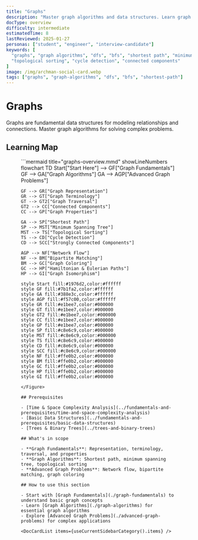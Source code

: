 ```yaml
---
title: "Graphs"
description: "Master graph algorithms and data structures. Learn graph traversal, shortest path algorithms, and advanced graph problems."
docType: overview
difficulty: intermediate
estimatedTime: 8
lastReviewed: 2025-01-27
personas: ["student", "engineer", "interview-candidate"]
keywords: [
  "graphs", "graph algorithms", "dfs", "bfs", "shortest path", "minimum spanning tree",
  "topological sorting", "cycle detection", "connected components"
]
image: /img/archman-social-card.webp
tags: ["graphs", "graph-algorithms", "dfs", "bfs", "shortest-path"]
---
```



<Head>
  <script type="application/ld+json">{JSON.stringify({
    "@context": "https://schema.org",
    "@type": "Article",
    "headline": "Graphs",
    "description": "Master graph algorithms and data structures. Learn graph traversal, shortest path algorithms, and advanced graph problems.",
    "author": {
      "@type": "Organization",
      "name": "ArchMan"
    },
    "publisher": {
      "@type": "Organization",
      "name": "ArchMan",
      "logo": {
        "@type": "ImageObject",
        "url": "https://archman.dev/img/logo.png"
      }
    },
    "datePublished": "2025-01-27",
    "dateModified": "2025-01-27"
  })}</script>
  <script type="application/ld+json">{JSON.stringify({
    "@context": "https://schema.org",
    "@type": "BreadcrumbList",
    "itemListElement": [
      {
        "@type": "ListItem",
        "position": 1,
        "name": "Home",
        "item": "https://archman.dev/"
      },
      {
        "@type": "ListItem",
        "position": 2,
        "name": "Algorithms & Data Structures",
        "item": "https://archman.dev/docs/algorithms-and-data-structures"
      },
      {
        "@type": "ListItem",
        "position": 3,
        "name": "Graphs",
        "item": "https://archman.dev/docs/algorithms-and-data-structures/graphs"
      }
    ]
  })}</script>
</Head>

# Graphs

Graphs are fundamental data structures for modeling relationships and connections. Master graph algorithms for solving complex problems.

## Learning Map

<Figure caption="Graph concepts organized from fundamentals to advanced algorithms.">
```mermaid title="graphs-overview.mmd" showLineNumbers
flowchart TD
    Start["Start Here"] --> GF["Graph Fundamentals"]
    GF --> GA["Graph Algorithms"]
    GA --> AGP["Advanced Graph Problems"]
    
    GF --> GR["Graph Representation"]
    GR --> GT["Graph Terminology"]
    GT --> GT2["Graph Traversal"]
    GT2 --> CC["Connected Components"]
    CC --> GP["Graph Properties"]
    
    GA --> SP["Shortest Path"]
    SP --> MST["Minimum Spanning Tree"]
    MST --> TS["Topological Sorting"]
    TS --> CD["Cycle Detection"]
    CD --> SCC["Strongly Connected Components"]
    
    AGP --> NF["Network Flow"]
    NF --> BM["Bipartite Matching"]
    BM --> GC["Graph Coloring"]
    GC --> HP["Hamiltonian & Eulerian Paths"]
    HP --> GI["Graph Isomorphism"]
    
    style Start fill:#1976d2,color:#ffffff
    style GF fill:#7b1fa2,color:#ffffff
    style GA fill:#388e3c,color:#ffffff
    style AGP fill:#f57c00,color:#ffffff
    style GR fill:#e1bee7,color:#000000
    style GT fill:#e1bee7,color:#000000
    style GT2 fill:#e1bee7,color:#000000
    style CC fill:#e1bee7,color:#000000
    style GP fill:#e1bee7,color:#000000
    style SP fill:#c8e6c9,color:#000000
    style MST fill:#c8e6c9,color:#000000
    style TS fill:#c8e6c9,color:#000000
    style CD fill:#c8e6c9,color:#000000
    style SCC fill:#c8e6c9,color:#000000
    style NF fill:#ffe0b2,color:#000000
    style BM fill:#ffe0b2,color:#000000
    style GC fill:#ffe0b2,color:#000000
    style HP fill:#ffe0b2,color:#000000
    style GI fill:#ffe0b2,color:#000000
```
</Figure>

## Prerequisites

- [Time & Space Complexity Analysis](../fundamentals-and-prerequisites/time-and-space-complexity-analysis)
- [Basic Data Structures](../fundamentals-and-prerequisites/basic-data-structures)
- [Trees & Binary Trees](../trees-and-binary-trees)

## What's in scope

- **Graph Fundamentals**: Representation, terminology, traversal, and properties
- **Graph Algorithms**: Shortest path, minimum spanning tree, topological sorting
- **Advanced Graph Problems**: Network flow, bipartite matching, graph coloring

## How to use this section

- Start with [Graph Fundamentals](./graph-fundamentals) to understand basic graph concepts
- Learn [Graph Algorithms](./graph-algorithms) for essential graph algorithms
- Explore [Advanced Graph Problems](./advanced-graph-problems) for complex applications

<DocCardList items={useCurrentSidebarCategory().items} />
